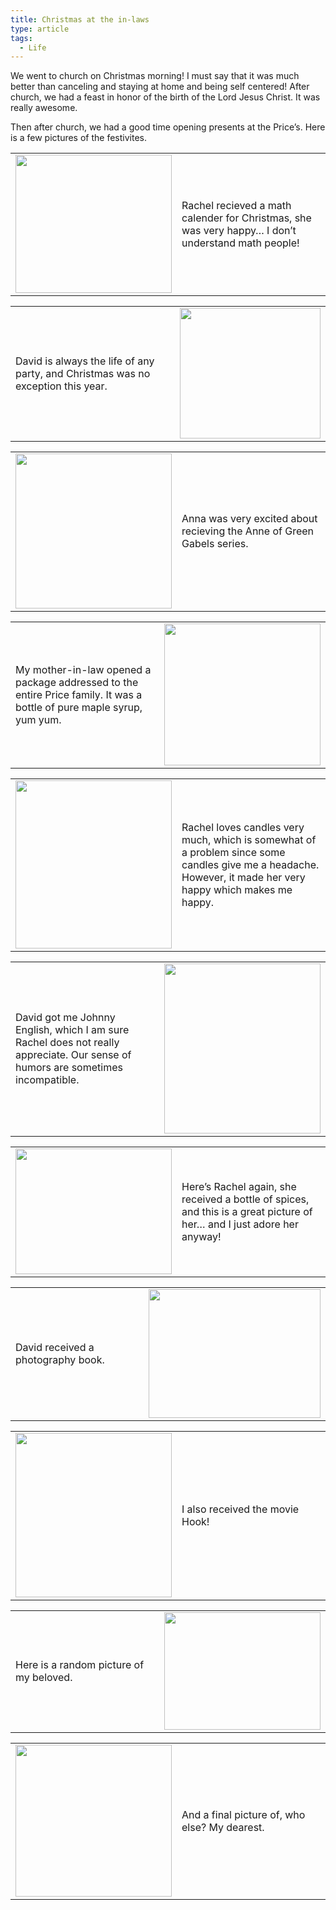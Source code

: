 ```yaml
---
title: Christmas at the in-laws
type: article
tags:
  - Life
---
```


We went to church on Christmas morning! I must say that it was much better than canceling and staying at home and being self centered! After church, we had a feast in honor of the birth of the Lord Jesus Christ. It was really awesome.

Then after church, we had a good time opening presents at the Price’s. Here is a few pictures of the festivites.

<table>
    <tbody>
    <tr>
        <td>
            <img src="/myblogpics/rachel&amp;mathcal.jpg" width="250" height="221"/>
        </td>
        <td>
            <div>Rachel recieved a math calender for Christmas, she was very happy… I don’t understand math people!</div>
        </td>
    </tr>
    </tbody>
</table>

<table>
    <tbody>
    <tr>
        <td>
            <div>David is always the life of any party, and Christmas was no exception this year.</div>
        </td>
        <td>
            <div>
                <img src="/myblogpics/david&amp;narnia.jpg" width="225" height="209"/>
            </div>
        </td>
    </tr>
    </tbody>
</table>

<table>
    <tbody>
    <tr>
        <td>
            <img src="/myblogpics/anna&amp;movies.jpg" width="250" height="248"/>
        </td>
        <td>
            <div>Anna was very excited about recieving the Anne of Green Gabels series.</div>
        </td>
    </tr>
    </tbody>
</table>

<table>
    <tbody>
    <tr>
        <td>
            <div>My mother-in-law opened a package addressed to the entire Price family. It was a bottle of pure maple syrup, yum yum.</div>
        </td>
        <td>
            <div>
                <img src="/myblogpics/janice&amp;syrup.jpg" width="250" height="227"/>
            </div>
        </td>
    </tr>
    </tbody>
</table>

<table>
    <tbody>
    <tr>
        <td>
            <img src="/myblogpics/rachel&amp;candles.jpg" width="250" height="269"/>
        </td>
        <td>
            <div>Rachel loves candles very much, which is somewhat of a problem since some candles give me a headache. However, it made her very happy which makes me happy.</div>
        </td>
    </tr>
    </tbody>
</table>

<table>
    <tbody>
    <tr>
        <td>
            <div>David got me Johnny English, which I am sure Rachel does not really appreciate. Our sense of humors are sometimes incompatible.</div>
        </td>
        <td>
            <div>
                <img src="/myblogpics/tj&amp;johnnyeng.jpg" width="250" height="272"/>
            </div>
        </td>
    </tr>
    </tbody>
</table>

<table>
    <tbody>
    <tr>
        <td>
            <img src="/myblogpics/rachel&amp;spice.jpg" width="250" height="201"/>
        </td>
        <td>
            <div>Here’s Rachel again, she received a bottle of spices, and this is a great picture of her… and I just adore her anyway!</div>
        </td>
    </tr>
    </tbody>
</table>

<table>
    <tbody>
    <tr>
        <td>
            <div>David received a photography book.</div>
        </td>
        <td>
            <div>
                <img src="/myblogpics/david&amp;photography.jpg" width="275" height="206"/>
            </div>
        </td>
    </tr>
    </tbody>
</table>

<table>
    <tbody>
    <tr>
        <td>
            <img src="/myblogpics/tj&amp;hook.jpg" width="250" height="263"/>
        </td>
        <td>
            <div>I also received the movie Hook!</div>
        </td>
    </tr>
    </tbody>
</table>

<table>
    <tbody>
    <tr>
        <td>
            <div>Here is a random picture of my beloved.</div>
        </td>
        <td>
            <div>
                <img src="/myblogpics/rachel-random.jpg" width="250" height="188"/>
            </div>
        </td>
    </tr>
    </tbody>
</table>

<table>
    <tbody>
    <tr>
        <td>
            <img src="/myblogpics/rachel&amp;fixit.jpg" width="250" height="243"/>
        </td>
        <td>
            <div>And a final picture of, who else? My dearest.</div>
        </td>
    </tr>
    </tbody>
</table>
